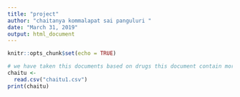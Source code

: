 ```yaml
---
title: "project"
author: "chaitanya kommalapat sai panguluri " 
date: "March 31, 2019"
output: html_document
---
```


```r
knitr::opts_chunk$set(echo = TRUE)
```

```r
# we have taken this documents based on drugs this document contain more than 500 rows and 3 numerical and nomianal
chaitu <-
  read.csv("chaitu1.csv")
print(chaitu)
```

